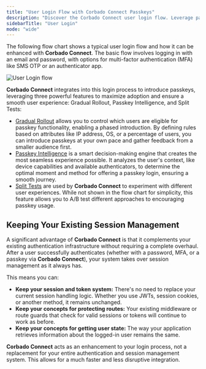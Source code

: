 ```yaml
---
title: "User Login Flow with Corbado Connect Passkeys"
description: "Discover the Corbado Connect user login flow. Leverage passkeys for a secure, fast, and passwordless authentication experience for all your users."
sidebarTitle: "User Login"
mode: "wide"
---
```


The following flow chart shows a typical user login flow and how it can be enhanced with **Corbado Connect**. The basic flow involves logging in with an email and password, with options for multi-factor authentication (MFA) like SMS OTP or an authenticator app.

<Frame caption="User Login flow including Gradual Rollout and Passkey Intelligence">
  <img
    src="/images/corbado-connect/user-login-flow.png"
    alt="User Login flow"    
  />
</Frame>

**Corbado Connect** integrates into this login process to introduce passkeys, leveraging three powerful features to maximize adoption and ensure a smooth user experience: Gradual Rollout, Passkey Intelligence, and Split Tests:

- [Gradual Rollout](/corbado-connect/features/gradual-rollout) allows you to control which users are eligible for passkey functionality, enabling a phased introduction. By defining rules based on attributes like IP address, OS, or a percentage of users, you can introduce passkeys at your own pace and gather feedback from a smaller audience first.
- [Passkey Intelligence](/corbado-connect/features/passkey-intelligence) is a smart decision-making engine that creates the most seamless experience possible. It analyzes the user's context, like device capabilities and available authenticators, to determine the optimal moment and method for offering a passkey login, ensuring a smooth journey.
- [Split Tests](/corbado-connect/features/split-tests) are used by **Corbado Connect** to experiment with different user experiences. While not shown in the flow chart for simplicity, this feature allows you to A/B test different approaches to encouraging passkey usage.



## Keeping Your Existing Session Management

A significant advantage of **Corbado Connect** is that it complements your existing authentication infrastructure without requiring a complete overhaul. After a user successfully authenticates (whether with a password, MFA, or a passkey via **Corbado Connect**), your system takes over session management as it always has.

This means you can:

- **Keep your session and token system:** There's no need to replace your current session handling logic. Whether you use JWTs, session cookies, or another method, it remains unchanged.
- **Keep your concepts for protecting routes:** Your existing middleware or route guards that check for valid sessions or tokens will continue to work as before.
- **Keep your concepts for getting user state:** The way your application retrieves information about the logged-in user remains the same.

**Corbado Connect** acts as an enhancement to your login process, not a replacement for your entire authentication and session management system. This allows for a much faster and less disruptive integration.